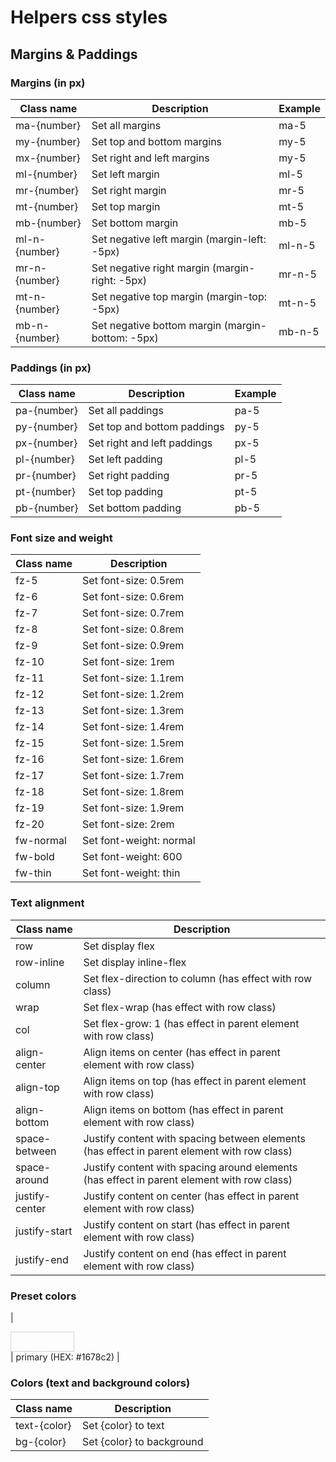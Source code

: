 
<Meta title="Helpers css classes"/>

# Helpers css styles

## Margins & Paddings

### Margins (in px)
| Class name | Description | Example |
| --- | --- | --- |
| ma-{number} |	Set all margins | ma-5 |
| my-{number} |	Set top and bottom margins | my-5 |
| mx-{number} |	Set right and left margins | my-5 |
| ml-{number} |	Set left margin | ml-5 |
| mr-{number} |	Set right margin | mr-5 |
| mt-{number} |	Set top margin | mt-5 |
| mb-{number} | Set bottom margin | mb-5 |
| ml-n-{number}	| Set negative left margin (margin-left: -5px) | ml-n-5 |
| mr-n-{number}	| Set negative right margin (margin-right: -5px) | mr-n-5 |
| mt-n-{number}	| Set negative top margin (margin-top: -5px) | mt-n-5 |
| mb-n-{number}	| Set negative bottom margin (margin-bottom: -5px) | mb-n-5 |

### Paddings (in px)
| Class name | Description | Example |
| --- | --- | --- |
| pa-{number} | Set all paddings | pa-5 |
| py-{number} | Set top and bottom paddings | py-5 |
| px-{number} | Set right and left paddings | px-5 |
| pl-{number} | Set left padding | pl-5 |
| pr-{number} | Set right padding | pr-5 |
| pt-{number} | Set top padding	| pt-5 |
| pb-{number} | Set bottom padding	| pb-5 |

### Font size and weight
| Class name | Description |
| --- | --- | 
|	fz-5 |	Set font-size: 0.5rem |
|	fz-6 |	Set font-size: 0.6rem |
|	fz-7 |	Set font-size: 0.7rem |
|	fz-8 |	Set font-size: 0.8rem |
|	fz-9 |	Set font-size: 0.9rem |
|	fz-10 |	Set font-size: 1rem |
|	fz-11 |	Set font-size: 1.1rem |
|	fz-12 |	Set font-size: 1.2rem |
|	fz-13 |	Set font-size: 1.3rem |
|	fz-14 |	Set font-size: 1.4rem |
|	fz-15 |	Set font-size: 1.5rem |
|	fz-16 |	Set font-size: 1.6rem |
|	fz-17 |	Set font-size: 1.7rem |
|	fz-18 |	Set font-size: 1.8rem |
|	fz-19 |	Set font-size: 1.9rem |
|	fz-20 |	Set font-size: 2rem |
|	fw-normal |	Set font-weight: normal |
|	fw-bold	| Set font-weight: 600 |
|	fw-thin	| Set font-weight: thin |

### Text alignment
| Class name | Description |
| --- | --- | 
|	row	 | Set display flex |
|	row-inline |	Set display inline-flex |
|	column	| Set flex-direction to column (has effect with row class) |
|	wrap	| Set flex-wrap (has effect with row class) |
|	col	| Set flex-grow: 1 (has effect in parent element with row class) |
|	align-center |	Align items on center (has effect in parent element with row class) |
|	align-top	| Align items on top (has effect in parent element with row class) |
|	align-bottom |	Align items on bottom (has effect in parent element with row class) |
|	space-between |	Justify content with spacing between elements (has effect in parent element with row class) |
|	space-around | Justify content with spacing around elements (has effect in parent element with row class) |
|	justify-center | Justify content on center (has effect in parent element with row class) |
|	justify-start |	Justify content on start (has effect in parent element with row class) |
|	justify-end	| Justify content on end (has effect in parent element with row class) |

### Preset colors
| <div class="bg-primary border" style="width: 100px; height: 30px; border: 1px solid lightgray;"></div> | primary (HEX: #1678c2) |

### Colors (text and background colors)
| Class name | Description |
| --- | --- | 
|	text-{color} | Set {color} to text |
|	bg-{color} | Set {color} to background |
